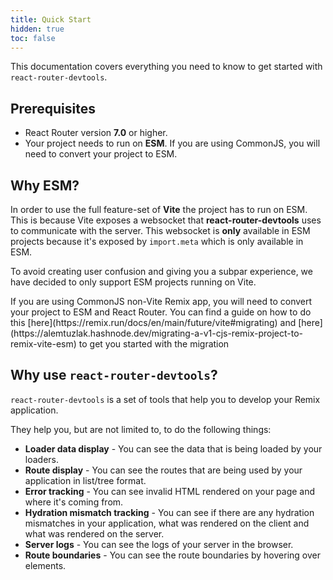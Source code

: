 ```yaml
---
title: Quick Start
hidden: true
toc: false
---
```



This documentation covers everything you need to know to get started with `react-router-devtools`.

## Prerequisites

- React Router version **7.0** or higher.
- Your project needs to run on **ESM**. If you are using CommonJS, you will need to convert your project to ESM.

## Why ESM?

In order to use the full feature-set of **Vite** the project has to run on ESM. This is because Vite exposes a websocket
that **react-router-devtools** uses to communicate with the server. This websocket is **only** available in ESM projects
because it's exposed by `import.meta` which is only available in ESM.

To avoid creating user confusion and giving you a subpar experience, we have decided to only support ESM projects running on Vite.

<Info>
 If you are using CommonJS non-Vite Remix app, you will need to convert your project to ESM and React Router.
 You can find a guide on how to do this [here](https://remix.run/docs/en/main/future/vite#migrating) and
 [here](https://alemtuzlak.hashnode.dev/migrating-a-v1-cjs-remix-project-to-remix-vite-esm) to get you started with the migration
</Info>

## Why use `react-router-devtools`?

`react-router-devtools` is a set of tools that help you to develop your Remix application.

They help you, but are not limited to, to do the following things:
- **Loader data display** - You can see the data that is being loaded by your loaders.
- **Route display** - You can see the routes that are being used by your application in list/tree format.
- **Error tracking** - You can see invalid HTML rendered on your page and where it's coming from.
- **Hydration mismatch tracking** - You can see if there are any hydration mismatches in your application, what was rendered on the client and what was rendered on the server.
- **Server logs** - You can see the logs of your server in the browser.
- **Route boundaries** - You can see the route boundaries by hovering over elements.
